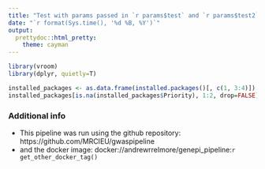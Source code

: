 ```yaml
---
title: "Test with params passed in `r params$test` and `r params$test2`"
date: "`r format(Sys.time(), '%d %B, %Y')`"
output:
  prettydoc::html_pretty:
    theme: cayman
---
```

```r
library(vroom)
library(dplyr, quietly=T)
```
```r
installed_packages <- as.data.frame(installed.packages()[, c(1, 3:4)])
installed_packages[is.na(installed_packages$Priority), 1:2, drop=FALSE]
```
### Additional info

* This pipeline was run using the github repository: https://github.com/MRCIEU/gwaspipeline
* and the docker image: docker://andrewrrelmore/genepi_pipeline:`r get_other_docker_tag()`
